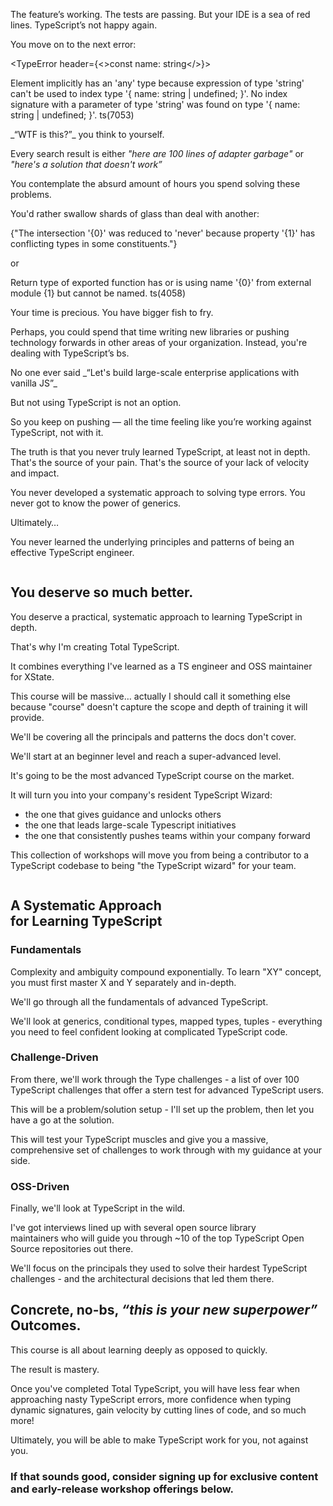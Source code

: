 The feature’s working. The tests are passing. But your IDE is a sea of red lines. TypeScript’s not happy again.

You move on to the next error:

<TypeError header={<><span className="text-rose-400">const</span> <span className="text-blue-300">name</span><span className="text-rose-400">:</span> <span className="text-blue-300">string</span></>}>

Element implicitly has an 'any' type because expression of type 'string' can't be used to index type '\{ name: string \| undefined; \}'. No index signature with a parameter of type 'string' was found on type '\{ name: string \| undefined; \}'. <span className="opacity-60">ts(7053)</span>

</TypeError>

<div className="text-center prose-p:font-medium font-text text-3xl pb-8 pt-14">
  _“WTF is this?”_ you think to yourself.
</div>

Every search result is either _"here are 100 lines of adapter garbage"_ or _"here's a solution that doesn't work”_

You contemplate the absurd amount of hours you spend solving these problems.

You'd rather swallow shards of glass than deal with another:

<TypeError>

{"The intersection '{0}' was reduced to 'never' because property '{1}' has conflicting types in some constituents."}

</TypeError>

or

<TypeError>

Return type of exported function has or is using name '{0}' from external module {1} but cannot be named. <span className="opacity-60">ts(4058)</span>

</TypeError>

Your time is precious. You have bigger fish to fry.

Perhaps, you could spend that time writing new libraries or pushing technology forwards in other areas of your organization. Instead, you're dealing with TypeScript’s bs.

<div className="text-center prose-p:font-medium font-text text-3xl pb-8 pt-8">
  No one ever said _“Let's build large-scale enterprise applications with
  vanilla JS”_
</div>

But not using TypeScript is not an option.

So you keep on pushing — all the time feeling like you’re working against TypeScript, not with it.

The truth is that you never truly learned TypeScript, at least not in depth. That's the source of your pain. That's the source of your lack of velocity and impact.

You never developed a systematic approach to solving type errors. You never got to know the power of generics.

Ultimately…

You never learned the underlying principles and patterns of being an effective TypeScript engineer.

<div
  aria-hidden="true"
  className="flex items-center justify-center sm:max-w-lg max-w-sm translate-y-16 mx-auto"
>
  <Image
    width={200 / 1.5}
    height={300 / 1.5}
    src={require('../../public/assets/gem-red@2x.png')}
    alt=""
    quality={100}
    placeholder="blur"
  />
</div>

## You deserve so much better.

You deserve a practical, systematic approach to learning TypeScript in depth.

That's why I'm creating Total TypeScript.

It combines everything I've learned as a TS engineer and OSS maintainer for XState.

This course will be massive… actually I should call it something else because "course" doesn't capture the scope and depth of training it will provide.

We'll be covering all the principals and patterns the docs don't cover.

We'll start at an beginner level and reach a super-advanced level.

It's going to be the most advanced TypeScript course on the market.

It will turn you into your company's resident TypeScript Wizard:

- the one that gives guidance and unlocks others
- the one that leads large-scale Typescript initiatives
- the one that consistently pushes teams within your company forward

This collection of workshops will move you from being a contributor to a TypeScript codebase to being "the TypeScript wizard" for your team.

<div
  aria-hidden="true"
  className="flex items-center justify-center sm:max-w-lg max-w-sm translate-y-16 mx-auto"
>
  <Image
    width={1564 / 2.5}
    height={600 / 2.5}
    src={require('../../public/assets/gem-green@2x.png')}
    alt=""
    quality={100}
    placeholder="blur"
  />
</div>

## A Systematic Approach<br className="sm:block hidden"/> for Learning TypeScript

<Topics>
<div>

### Fundamentals

Complexity and ambiguity compound exponentially. To learn "XY" concept, you must first master X and Y separately and in-depth.

We'll go through all the fundamentals of advanced TypeScript.

We'll look at generics, conditional types, mapped types, tuples - everything you need to feel confident looking at complicated TypeScript code.

</div>
<div>

### Challenge-Driven

From there, we'll work through the Type challenges - a list of over 100 TypeScript challenges that offer a stern test for advanced TypeScript users.

This will be a problem/solution setup - I'll set up the problem, then let you have a go at the solution.

This will test your TypeScript muscles and give you a massive, comprehensive set of challenges to work through with my guidance at your side.

</div>
<div>

### OSS-Driven

Finally, we'll look at TypeScript in the wild.

I've got interviews lined up with several open source library maintainers who will guide you through ~10 of the top TypeScript Open Source repositories out there.

We'll focus on the principals they used to solve their hardest TypeScript challenges - and the architectural decisions that led them there.

</div>
</Topics>

## Concrete, no-bs, _“this is your new superpower”_ Outcomes.

This course is all about learning deeply as opposed to quickly.

The result is mastery.

Once you've completed Total TypeScript, you will have less fear when approaching nasty TypeScript errors, more confidence when typing dynamic signatures, gain velocity by cutting lines of code, and so much more!

Ultimately, you will be able to make TypeScript work for you, not against you.

### If that sounds good, consider signing up for exclusive content and early-release workshop offerings below.
